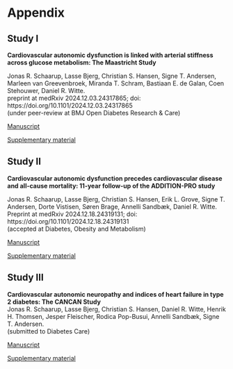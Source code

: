 # Appendix {#sec-more-results}

\newpage

## Study I


**Cardiovascular autonomic dysfunction is linked with arterial stiffness across glucose metabolism: The Maastricht Study** 

Jonas R. Schaarup, Lasse Bjerg, Christian S. Hansen, Signe T. Andersen, Marleen van Greevenbroek, Miranda T. Schram, Bastiaan E. de Galan, Coen Stehouwer, Daniel R. Witte.\    
preprint at medRxiv 2024.12.03.24317865; doi: https://doi.org/10.1101/2024.12.03.24317865   \
(under peer-review at BMJ Open Diabetes Research & Care)  

[Manuscript](https://superfrey.github.io/PhD_dissertation/appendix/Cardiovascular autonomic dysfunction and arterial stiffness_Maastricht_study_Diabetes_Care.pdf)   

[Supplementary material](https://superfrey.github.io/PhD_dissertation/appendix/Supplemental_Material_MS.pdf)

## Study II

 


**Cardiovascular autonomic dysfunction precedes cardiovascular disease and all-cause mortality: 11-year follow-up of the ADDITION-PRO study**   \

Jonas R. Schaarup, Lasse Bjerg, Christian S. Hansen, Erik L. Grove, Signe T. Andersen, Dorte Vistisen, Søren Brage, Annelli Sandbæk, Daniel R. Witte.\    
Preprint at medRxiv 2024.12.18.24319131; doi: https://doi.org/10.1101/2024.12.18.24319131\    
(accepted at Diabetes, Obesity and Metabolism)        



[Manuscript](https://superfrey.github.io/PhD_dissertation/appendix/Autonomic dysfunction and cardiovascular disease_ADD_PRO_DOM_revised_final.pdf)    

[Supplementary material](https://superfrey.github.io/PhD_dissertation/appendix/supplementary_material_ADDITION_PRO_revised.pdf)   




## Study III

**Cardiovascular autonomic neuropathy and indices of heart failure in type 2 diabetes: The CANCAN Study**   
Jonas R. Schaarup, Lasse Bjerg, Christian S. Hansen, Daniel R. Witte, Henrik H. Thomsen, Jesper Fleischer, Rodica Pop-Busui, Annelli Sandbæk, Signe T. Andersen.   
(submitted to Diabetes Care)    

[Manuscript](https://superfrey.github.io/PhD_dissertation/appendix/Cardiovascular autonomic neuropathy and subclinical heart failure_the CANCAN study_25062025_dissertation.pdf)    

[Supplementary material](https://superfrey.github.io/PhD_dissertation/appendix/CANCAN_Supplementary_material.pdf)